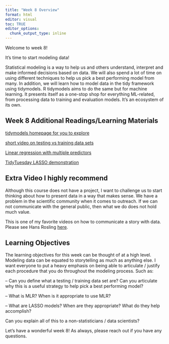 ```yaml
---
title: "Week 8 Overview"
format: html
editor: visual
toc: TRUE
editor_options: 
  chunk_output_type: inline
---
```


Welcome to week 8!

It's time to start modeling data! 

Statistical modeling is a way to help us and others understand, interpret and make informed decisions based on data. We will also spend a lot of time on using different techniques to help us pick a best performing model from many. In addition, we will learn how to model data in the tidy framework using tidymodels. R tidymodels aims to do the same but for machine learning. It presents itself as a one-stop shop for everything ML-related, from processing data to training and evaluation models. It’s an ecosystem of its own. 

## Week 8 Additional Readings/Learning Materials

[tidymodels homepage for you to explore](https://www.tidymodels.org/)

[short video on testing vs training data sets](https://www.youtube.com/watch?v=dSCFk168vmo)

[Linear regression with multiple predictors](https://openintro-ims.netlify.app/model-mlr)

[TidyTuesday LASSO demonstration](https://juliasilge.com/blog/lasso-the-office/)

## Extra Video I highly recommend 

Although this course does not have a project, I want to challenge us to start thinking about how to present data in a way that makes sense. We have a problem in the scientific community when it comes to outreach. If we can not communicate with the general public, then what we do does not hold much value. 

This is one of my favorite videos on how to communicate a story with data. Please see Hans Rosling [here](https://www.youtube.com/watch?v=jbkSRLYSojo&t=121s).

## Learning Objectives 

The learning objectives for this week can be thought of at a high level. Modeling data can be equated to storytelling as much as anything else. I want everyone to put a heavy emphasis on being able to articulate / justify each procedure that you do throughout the modeling process. Such as: 

-- Can you define what a testing / training data set are? Can you articulate why this is a useful strategy to help pick a best performing model? 

-- What is MLR? When is it appropriate to use MLR? 

-- What are LASSO models? When are they appropriate? What do they help accomplish? 

Can you explain all of this to a non-statisticians / data scientists? 

Let's have a wonderful week 8! As always, please reach out if you have any questions. 